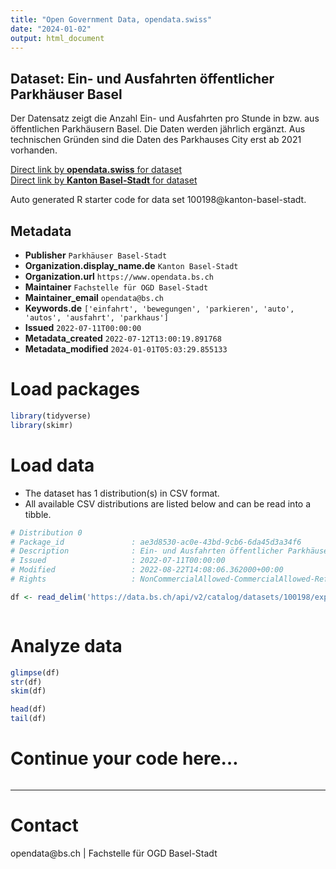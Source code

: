 ```yaml
---
title: "Open Government Data, opendata.swiss"
date: "2024-01-02"
output: html_document
---
```


## Dataset: Ein- und Ausfahrten öffentlicher Parkhäuser Basel

Der Datensatz zeigt die Anzahl Ein- und Ausfahrten pro Stunde in bzw. aus öffentlichen Parkhäusern Basel. Die Daten werden jährlich ergänzt. Aus technischen Gründen sind die Daten des Parkhauses City erst ab 2021 vorhanden. 

[Direct link by **opendata.swiss** for dataset](https://opendata.swiss/de/dataset/ein-und-ausfahrten-offentlicher-parkhauser-basel)<br>
[Direct link by **Kanton Basel-Stadt** for dataset](https://data.bs.ch/explore/dataset/100198/)

Auto generated R starter code for data set 100198@kanton-basel-stadt.

## Metadata

- **Publisher** `Parkhäuser Basel-Stadt`
- **Organization.display_name.de** `Kanton Basel-Stadt`
- **Organization.url** `https://www.opendata.bs.ch`
- **Maintainer** `Fachstelle für OGD Basel-Stadt`
- **Maintainer_email** `opendata@bs.ch`
- **Keywords.de** `['einfahrt', 'bewegungen', 'parkieren', 'auto', 'autos', 'ausfahrt', 'parkhaus']`
- **Issued** `2022-07-11T00:00:00`
- **Metadata_created** `2022-07-12T13:00:19.891768`
- **Metadata_modified** `2024-01-01T05:03:29.855133`


# Load packages

```r

library(tidyverse)
library(skimr)

```

# Load data

-   The dataset has 1 distribution(s) in CSV format.
-   All available CSV distributions are listed below and can be read into a tibble.

```r

# Distribution 0
# Package_id               : ae3d8530-ac0e-43bd-9cb6-6da45d3a34f6
# Description              : Ein- und Ausfahrten öffentlicher Parkhäuser Basel (csv)
# Issued                   : 2022-07-11T00:00:00
# Modified                 : 2022-08-22T14:08:06.362000+00:00
# Rights                   : NonCommercialAllowed-CommercialAllowed-ReferenceRequired

df <- read_delim('https://data.bs.ch/api/v2/catalog/datasets/100198/exports/csv')



```

# Analyze data

```r

glimpse(df)
str(df)
skim(df)

head(df)
tail(df)

```

# Continue your code here...

```r

```

------------------------------------------------------------------------

# Contact

opendata@bs.ch | Fachstelle für OGD Basel-Stadt
